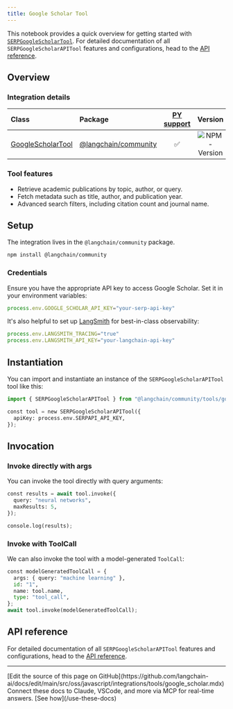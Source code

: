 ```yaml
---
title: Google Scholar Tool
---
```


This notebook provides a quick overview for getting started with [`SERPGoogleScholarTool`](https://api.js.langchain.com/classes/_langchain_community.tools_google_scholar.SERPGoogleScholarAPITool.html). For detailed documentation of all `SERPGoogleScholarAPITool` features and configurations, head to the [API reference](https://api.js.langchain.com/classes/_langchain_community.tools_google_scholar.SERPGoogleScholarAPITool.html).

## Overview

### Integration details

| Class | Package | [PY support](https://python.langchain.com/docs/integrations/tools/google_scholar/) | Version |
| :--- | :--- | :---: | :---: |
| [GoogleScholarTool](https://api.js.langchain.com/classes/_langchain_community.tools_google_scholar.SERPGoogleScholarAPITool.html) | [@langchain/community](https://www.npmjs.com/package/@langchain/community) |  ✅  |  ![NPM - Version](https://img.shields.io/npm/v/@langchain/community?style=flat-square&label=%20&) |

### Tool features

- Retrieve academic publications by topic, author, or query.
- Fetch metadata such as title, author, and publication year.
- Advanced search filters, including citation count and journal name.

## Setup

The integration lives in the `@langchain/community` package.

```bash
npm install @langchain/community
```

### Credentials

Ensure you have the appropriate API key to access Google Scholar. Set it in your environment variables:

```typescript
process.env.GOOGLE_SCHOLAR_API_KEY="your-serp-api-key"
```

It's also helpful to set up [LangSmith](https://smith.langchain.com/) for best-in-class observability:

```typescript
process.env.LANGSMITH_TRACING="true"
process.env.LANGSMITH_API_KEY="your-langchain-api-key"
```

## Instantiation

You can import and instantiate an instance of the `SERPGoogleScholarAPITool` tool like this:

```python
import { SERPGoogleScholarAPITool } from "@langchain/community/tools/google_scholar";

const tool = new SERPGoogleScholarAPITool({
  apiKey: process.env.SERPAPI_API_KEY,
});
```

## Invocation

### Invoke directly with args

You can invoke the tool directly with query arguments:

```python
const results = await tool.invoke({
  query: "neural networks",
  maxResults: 5,
});

console.log(results);
```

### Invoke with ToolCall

We can also invoke the tool with a model-generated `ToolCall`:

```python
const modelGeneratedToolCall = {
  args: { query: "machine learning" },
  id: "1",
  name: tool.name,
  type: "tool_call",
};
await tool.invoke(modelGeneratedToolCall);
```

## API reference

For detailed documentation of all `SERPGoogleScholarAPITool` features and configurations, head to the [API reference](https://api.js.langchain.com/classes/_langchain_community.tools_google_scholar.SERPGoogleScholarAPITool.html).

---

<Callout icon="pen-to-square" iconType="regular">
    [Edit the source of this page on GitHub](https://github.com/langchain-ai/docs/edit/main/src/oss/javascript/integrations/tools/google_scholar.mdx)
</Callout>
<Tip icon="terminal" iconType="regular">
    Connect these docs to Claude, VSCode, and more via MCP for    real-time answers. [See how](/use-these-docs)
</Tip>
